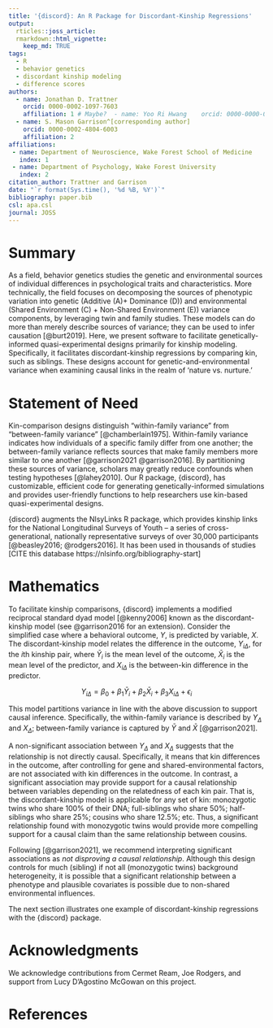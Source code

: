 ```yaml
---
title: '{discord}: An R Package for Discordant-Kinship Regressions'
output:
  rticles::joss_article:
  rmarkdown::html_vignette:
    keep_md: TRUE
tags:
  - R
  - behavior genetics
  - discordant kinship modeling
  - difference scores
authors:
  - name: Jonathan D. Trattner
    orcid: 0000-0002-1097-7603
    affiliation: 1 # Maybe?  - name: Yoo Ri Hwang    orcid: 0000-0000-0000-0000    affiliation: 2
  - name: S. Mason Garrison^[corresponding author]
    orcid: 0000-0002-4804-6003
    affiliation: 2
affiliations:
 - name: Department of Neuroscience, Wake Forest School of Medicine
   index: 1
 - name: Department of Psychology, Wake Forest University
   index: 2
citation_author: Trattner and Garrison
date: "`r format(Sys.time(), '%d %B, %Y')`"
bibliography: paper.bib
csl: apa.csl
journal: JOSS
---
```


# Summary

As a field, behavior genetics studies the genetic and environmental sources of individual differences in psychological traits and characteristics. More technically, the field focuses on decomposing the sources of phenotypic variation into genetic (Additive (A)+ Dominance (D)) and environmental (Shared Environment (C) + Non-Shared Environment (E)) variance components, by leveraging twin and family studies. These models can do more than merely describe sources of variance; they can be used to infer causation [@burt2019].
Here, we present software to facilitate genetically-informed quasi-experimental designs primarily for kinship modeling.  Specifically, it facilitates discordant-kinship regressions by comparing kin, such as siblings. These designs account for genetic-and-environmental variance when examining causal links in the realm of 'nature vs. nurture.'


<!-- alt 

Behavior genetics involves examining the genetic and environmental sources peoples' behavior. 
Specifically, it leverages genetic and environmental differences to better understand individual variation. Classic methods focus upon description, often by comparing different kinds of twins. 
However, behavior genetics can do so much more than merely compare twins. It can be used to evaluate causal claims using any kind of kinship groups, cousins, siblings, etc. In this package, we provide a series of tools to harness the power of behavior genetics, using publicly available data.

 Although randomized
studies on identical twins are the gold standard to determine causality,
they are not always feasible due to small sample sizes and high costs.
As an alternative, our team has developed a quasi-experimental paradigm
(Garrison & Rodgers, 2016) that allows us to control for
gene-and-environmental variance among kinship pairs (siblings, cousins,
etc.) and shed light on causal relationships arising from the "nature
vs. nurture" debate. The crux of this paradigm relies on the
discordant-kinship model, which in turn requires specifically structured data. 
In addition, given the growing interest in limiting underpowered studies, 
we also include simulation functions so that researcher can create custom simulated data.--> 

# Statement of Need

<!-- `discord` is an R package that provides functions for discordant kinship
modeling and other sibling-based quasi-experimental designs. It has
highly customizable, efficient code for generating genetically-informed
simulations and provides user-friendly functions to perform
discordant-kinship regressions. It integrates seamlessly with the
NlsyLinks R package, which provides kinship links for the National
Longitudinal Survey of Youth -- a cross-generational, nationally
representative survey of over 30,000 participants for up to 35 years
[@beasley_nlsylinks_2016]. It has been used in previous publications
(cite, Mason, cite!) and supports the principles of tidy data
[@wickham2014] utilizing the broom package [@robinson2020] to report
model coefficients. -->

Kin-comparison designs distinguish "within-family variance" from "between-family variance" [@chamberlain1975]. Within-family variance indicates how individuals of a specific family differ from one another; the between-family variance reflects sources that make family members more similar to one another [@garrison2021 @garrison2016]. By partitioning these sources of variance, scholars may greatly reduce confounds when testing hypotheses [@lahey2010]. Our R package, {discord}, has customizable, efficient code for generating genetically-informed simulations and provides user-friendly functions to help researchers use kin-based quasi-experimental designs. 

{discord} augments the NlsyLinks R package, which provides kinship links for the National Longitudinal Surveys of Youth -- a series of cross-generational, nationally representative surveys of over 30,000 participants [@beasley2016; @rodgers2016]. It has been used in thousands of studies [CITE this database https://nlsinfo.org/bibliography-start]

# Mathematics

<!-- The core of the discordant kinship model can be explained with a
simplistic case where a behavioral outcome $Y$ is predicted by one
variable $X$, the discord regression model relates the difference in
that outcome, $Y_{i\Delta}$, for a given kinship pair, indexed as $i$,
in the following model, where $X_{i\Delta}$ is the difference in the
predictor.

$\mathrm{Y_{i\Delta}} = \beta_{0} + \beta_{1}\mathrm{\bar{Y_{i}}} + \beta_{2}\mathrm{\bar{X_{i}}} + \beta_{3}\mathrm{X_{i\Delta}}$

where,

$\mathrm{Y_{i\Delta}} = \mathrm{Y_{i,1}} - \mathrm{Y_{i,2}}$

$\mathrm{X_{i\Delta}} = \mathrm{X_{i,1}} - \mathrm{X_{i,2}}$

and $1$ and $2$ identify the individuals within the kinship pair,
defined by

$\mathrm{Y_{i,1}} > \mathrm{Y_{i,2}}$

$\mathrm{X_{i,1}} > \mathrm{X_{i,2}}$ 

-->
To facilitate kinship comparisons, {discord} implements a modified reciprocal standard dyad model [@kenny2006] known as the discordant-kinship model (see @garrison2016 for an extension). Consider the simplified case where a behavioral outcome, $Y$, is predicted by variable, $X$. The discordant-kinship model relates the difference in the outcome, $Y_{i\Delta}$, for the $i\text{th}$ kinship pair, where $\bar{Y}_i$ is the mean level of the outcome, $\bar{X}_i$ is the mean level of the predictor, and $X_{i\Delta}$ is the between-kin difference in the predictor.

$$
Y_{i\Delta} = \beta_0 + \beta_1 \bar{Y}_i + \beta_2 \bar{X}_i + \beta_3 X_{i\Delta} + \epsilon_i
$$

This model partitions variance in line with the above discussion to support causal inference. Specifically, the within-family variance is described by $Y_{\Delta}$ and $X_{\Delta}$; between-family variance is captured by $\bar{Y}$ and $\bar{X}$ [@garrison2021].

A non-significant association between $Y_\Delta$ and $X_\Delta$ suggests that the relationship is not directly causal. Specifically, it means that kin differences in the outcome, after controlling for gene and shared-environmental factors, are not associated with kin differences in the outcome. In contrast, a significant association may provide support for a causal relationship between variables depending on the relatedness of each kin pair. That is, the discordant-kinship model is applicable for any set of kin: monozygotic twins who share 100% of their DNA; full-siblings who share 50%; half-siblings who share 25%; cousins who share 12.5%; etc. Thus, a significant relationship found with monozygotic twins would provide more compelling support for a causal claim than the same relationship between cousins.

Following [@garrison2021], we recommend interpreting significant associations as *not disproving a causal relationship*. Although this design controls for much (sibling) if not all (monozygotic twins) background heterogeneity, it is possible that a significant relationship between a phenotype and plausible covariates is possible due to non-shared environmental influences.

The next section illustrates one example of discordant-kinship regressions with the {discord} package.



# Acknowledgments

We acknowledge contributions from Cermet Ream, Joe Rodgers, and support from Lucy D'Agostino McGowan on this project.

# References
